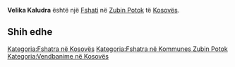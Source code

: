 {{Fshat në Kosovës
 | Emri                = Velika Kaludra
 | EmriAlt                = Kalluder e Madhe,Kalluder i Madh,Kalludra e Madhe,Kalludre e Madhe,Kalludër e Madhe,Kalludër i Madh,Velika Kaludra,Велика Калудра
 | Emri (Rasa dhanore) = 
 | Figura              = 
 | Shteti              = Kosovës
 | Komuna              = Zubin Potok
 | Kodi postar         = 
 | Sipërfaqja          = 

 | Popullsia           = 

 | Regj. i popullsisë  = 
 | Dend. e popullsisë  = 
 | Faqja zyrtare       = 
 <!--- Koordinatat ----> 
 | Gjerësia            = 42.89556
 | Gjatësia            = 20.62806
 | Lartësia            = 
}}
'''Velika Kaludra''' është një [[Fshati]] në [[Zubin Potok]] të [[Kosovës]].

<!-- == Gjeografia == -->
<!-- == Historia == -->
<!-- == Demografia == -->
== Shih edhe ==
{{Komuna Zubin Potok}}
{{Kosovo-Administrata-Cung}}

[[Kategoria:Fshatra në Kosovës]]
[[Kategoria:Fshatra në Kommunes Zubin Potok]]
[[Kategoria:Vendbanime në Kosovës]]